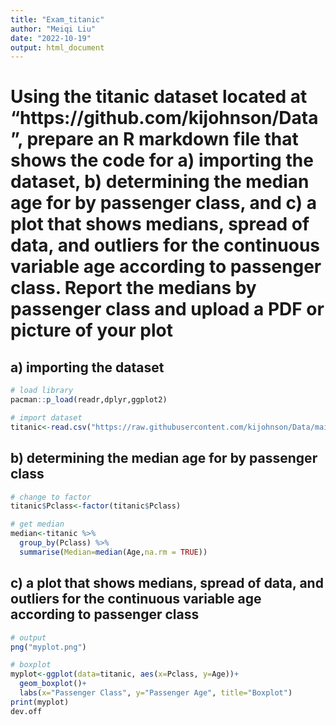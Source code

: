 ```yaml
---
title: "Exam_titanic"
author: "Meiqi Liu"
date: "2022-10-19"
output: html_document
---
```

# Using the titanic dataset located at "https://github.com/kijohnson/Data",  prepare an R markdown file that shows the code for a) importing the dataset, b) determining the median age for by passenger class, and c) a plot that shows medians, spread of data, and outliers for the continuous variable age according to passenger class. Report the medians by passenger class and upload a PDF or picture of your plot

## a) importing the dataset
```r
# load library
pacman::p_load(readr,dplyr,ggplot2)

# import dataset
titanic<-read.csv("https://raw.githubusercontent.com/kijohnson/Data/main/titanic.csv")
```

## b) determining the median age for by passenger class
```r
# change to factor
titanic$Pclass<-factor(titanic$Pclass)

# get median
median<-titanic %>% 
  group_by(Pclass) %>% 
  summarise(Median=median(Age,na.rm = TRUE))
```

## c) a plot that shows medians, spread of data, and outliers for the continuous variable age according to passenger class
```r
# output
png("myplot.png")

# boxplot
myplot<-ggplot(data=titanic, aes(x=Pclass, y=Age))+
  geom_boxplot()+
  labs(x="Passenger Class", y="Passenger Age", title="Boxplot")
print(myplot)
dev.off
```


